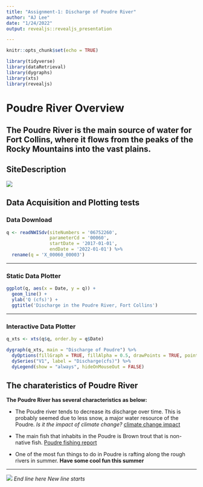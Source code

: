 ```yaml
---
title: "Assignment-1: Discharge of Poudre River"
author: "AJ Lee"
date: "1/24/2022"
output: revealjs::revealjs_presentation

---
```


```r
knitr::opts_chunk$set(echo = TRUE)

library(tidyverse)
library(dataRetrieval)
library(dygraphs)
library(xts)
library(revealjs)

```



# Poudre River Overview
<h2 class="r-fit-text">
The Poudre River is the main source of water for Fort Collins, where it flows from the peaks of the Rocky Mountains into the vast plains.
</h2>

## SiteDescription

![](https://i0.wp.com/coyotegulch.blog/wp-content/uploads/2011/02/cachelapoudreriver.jpg)


## Data Acquisition and Plotting tests

### Data Download


```r

q <- readNWISdv(siteNumbers = '06752260',
                parameterCd = '00060',
                startDate = '2017-01-01',
                endDate = '2022-01-01') %>%
  rename(q = 'X_00060_00003')

```

----

### Static Data Plotter


```r

ggplot(q, aes(x = Date, y = q)) + 
  geom_line() + 
  ylab('Q (cfs)') + 
  ggtitle('Discharge in the Poudre River, Fort Collins')

```

----

### Interactive Data Plotter 

```r

q_xts <- xts(q$q, order.by = q$Date)

dygraph(q_xts, main = "Discharge of Poudre") %>%
  dyOptions(fillGraph = TRUE, fillAlpha = 0.5, drawPoints = TRUE, pointSize = 2) %>%
  dySeries("V1", label = "Discharge(cfs)") %>%
  dyLegend(show = "always", hideOnMouseOut = FALSE)

```


## The charateristics of Poudre River

**The Poudre River has several characteristics as below:**

- The Poudre river tends to decrease its discharge over time. This is probably seemed due to less snow, a major water resource of the Poudre.
  *Is it the impact of climate change?*
[climate change impact](https://www.colorado.edu/ecenter/energy-climate-justice/general-energy-climate-info/climate-change/impacts-colorado)

- The main fish that inhabits in the Poudre is Brown trout that is non-native fish. 
  [Poudre fishing report](https://troutunderground.com/Cache-La-Poudre-River-Fishing-Report/)
  
- One of the most fun things to do in Poudre is rafting along the rough rivers in summer. **Have some cool fun this summer**

---
![](https://www.awanderlustadventure.com/wordpress/wp-content/uploads/2015/01/DSC0253.jpg)
 *End line here  New line starts*

